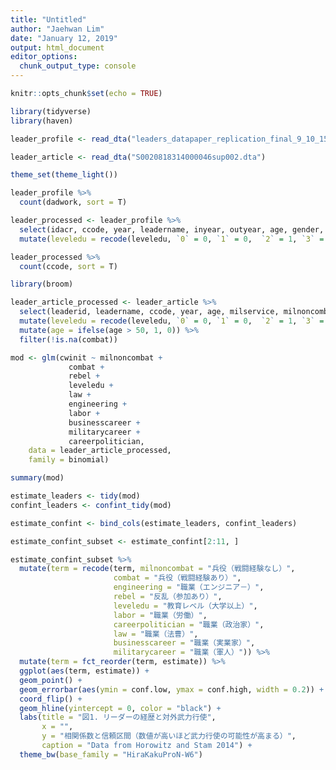 ```yaml
---
title: "Untitled"
author: "Jaehwan Lim"
date: "January 12, 2019"
output: html_document
editor_options: 
  chunk_output_type: console
---
```


```r
knitr::opts_chunk$set(echo = TRUE)
```

```r
library(tidyverse)
library(haven)

leader_profile <- read_dta("leaders_datapaper_replication_final_9_10_15.dta")

leader_article <- read_dta("S0020818314000046sup002.dta")

theme_set(theme_light())

```

```r
leader_profile %>% 
  count(dadwork, sort = T)

leader_processed <- leader_profile %>% 
  select(idacr, ccode, year, leadername, inyear, outyear, age, gender, married, onlychild, firstborn, leveledu, milservice, combat, rebel, miledu, medicine, economics, physhealth) %>% 
  mutate(leveledu = recode(leveledu, `0` = 0, `1` = 0,  `2` = 1, `3` = 1)) 

leader_processed %>% 
  count(ccode, sort = T)

```

```r
library(broom)

leader_article_processed <- leader_article %>% 
  select(leaderid, leadername, ccode, year, age, milservice, milnoncombat, combat, rebel, rebelwin, rebelloss, leveledu, teacher, journalism, law, engineering, labor, police, careerpolitician, militarycareer, businesscareer, cwinit) %>% 
  mutate(leveledu = recode(leveledu, `0` = 0, `1` = 0,  `2` = 1, `3` = 1)) %>%
  mutate(age = ifelse(age > 50, 1, 0)) %>% 
  filter(!is.na(combat))

mod <- glm(cwinit ~ milnoncombat + 
             combat + 
             rebel +
             leveledu + 
             law + 
             engineering + 
             labor +
             businesscareer +
             militarycareer + 
             careerpolitician, 
    data = leader_article_processed, 
    family = binomial) 

summary(mod)

estimate_leaders <- tidy(mod)
confint_leaders <- confint_tidy(mod)

estimate_confint <- bind_cols(estimate_leaders, confint_leaders)

estimate_confint_subset <- estimate_confint[2:11, ] 

estimate_confint_subset %>% 
  mutate(term = recode(term, milnoncombat = "兵役（戦闘経験なし）", 
                       combat = "兵役（戦闘経験あり）", 
                       engineering = "職業（エンジニア－）", 
                       rebel = "反乱（参加あり）", 
                       leveledu = "教育レベル（大学以上）",
                       labor = "職業（労働）", 
                       careerpolitician = "職業（政治家）", 
                       law = "職業（法曹）", 
                       businesscareer = "職業（実業家）", 
                       militarycareer = "職業（軍人）")) %>% 
  mutate(term = fct_reorder(term, estimate)) %>% 
  ggplot(aes(term, estimate)) +
  geom_point() +
  geom_errorbar(aes(ymin = conf.low, ymax = conf.high, width = 0.2)) +
  coord_flip() +
  geom_hline(yintercept = 0, color = "black") +
  labs(title = "図1. リーダーの経歴と対外武力行使", 
       x = "", 
       y = "相関係数と信頼区間（数値が高いほど武力行使の可能性が高まる）",
       caption = "Data from Horowitz and Stam 2014") +
  theme_bw(base_family = "HiraKakuProN-W6")


```


